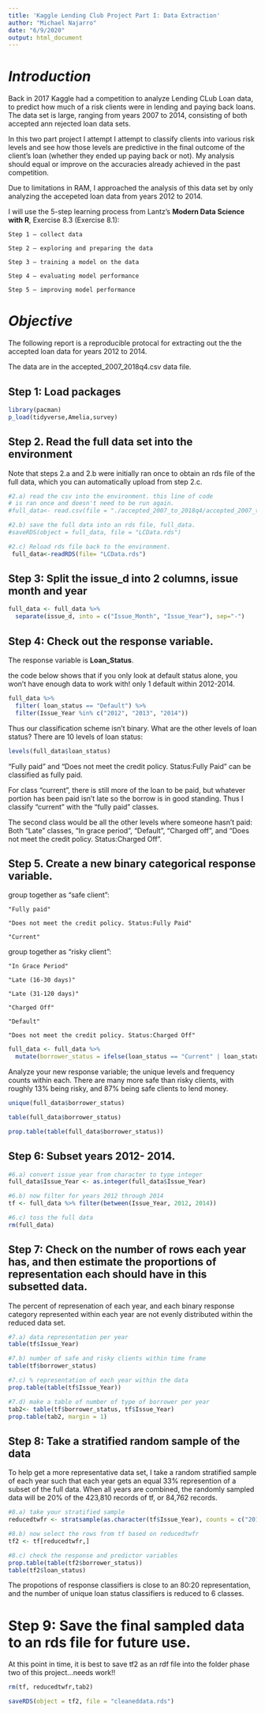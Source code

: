 ```yaml
---
title: 'Kaggle Lending Club Project Part I: Data Extraction'
author: "Michael Najarro"
date: "6/9/2020"
output: html_document
---
```


# *Introduction*
 Back in 2017 Kaggle had a competition to analyze Lending CLub Loan data, to predict how much of a risk clients were in lending and paying back loans. The data set is large, ranging from years 2007 to 2014, consisting of both accepted ann rejected loan data sets.

In this two part project I attempt I attempt to classify clients into various risk levels and see how those levels are predictive in the final outcome of the client's loan (whether they ended up paying back or not). My analysis should equal or improve on the accuracies already achieved in the past competition.

Due to limitations in RAM, I approached the analysis of this data set by only analyzing the accepeted loan data from years 2012 to 2014.

I will use the 5-step learning process from Lantz's **Modern Data Science with R**, Exercise 8.3 (Exercise 8.1):
  
    Step 1 – collect data
    
    Step 2 – exploring and preparing the data
    
    Step 3 – training a model on the data
    
    Step 4 – evaluating model performance
    
    Step 5 – improving model performance


# *Objective*
The following report is a reproducible protocal for extracting out the the accepted loan data for years 2012 to 2014.

The data are in the accepted_2007_2018q4.csv data file.


## Step 1: Load packages

```r
library(pacman)
p_load(tidyverse,Amelia,survey)
```


## Step 2. Read the full data set into the environment

Note that steps 2.a and 2.b were initially ran once to obtain an rds file of the full data, which you can automatically upload from step 2.c.

```r
#2.a) read the csv into the environment. this line of code
# is ran once and doesn't need to be run again.
#full_data<- read.csv(file = "./accepted_2007_to_2018q4/accepted_2007_to_2018Q4.csv", header= TRUE)

#2.b) save the full data into an rds file, full_data.
#saveRDS(object = full_data, file = "LCData.rds")

#2.c) Reload rds file back to the environment.
 full_data<-readRDS(file= "LCData.rds")
```


## Step 3: Split the issue_d into 2 columns, issue month and year
```r
full_data <- full_data %>% 
  separate(issue_d, into = c("Issue_Month", "Issue_Year"), sep="-")
```


## Step 4: Check out the response variable.

The response variable is **Loan_Status**.

the code below shows that if you only look at default status alone, you won't have enough data to work with! only 1 default within 2012-2014.

```r
full_data %>%
  filter( loan_status == "Default") %>%
  filter(Issue_Year %in% c("2012", "2013", "2014"))
```


Thus our classification scheme isn't binary. What are the other levels of loan status? There are 10 levels of loan status:

```r
levels(full_data$loan_status)
```


"Fully paid" and "Does not meet the credit policy. Status:Fully Paid" can be classified as fully paid.

For class "current", there is still more of the loan to be paid, but whatever portion has been paid isn't late so the borrow is in good standing. Thus I classify "current" with the "fully paid" classes.

The second class would be all the other levels where someone hasn't paid: Both "Late" classes, "In grace period", "Default", "Charged off", and "Does not meet the credit policy. Status:Charged Off". 


## Step 5. Create a new binary categorical response variable.

group together as "safe client":
    
    "Fully paid"

    "Does not meet the credit policy. Status:Fully Paid" 

    "Current"

group together as "risky client":

    "In Grace Period"                                    

    "Late (16-30 days)"                                  

    "Late (31-120 days)"

    "Charged Off"                                        

    "Default"                                            

    "Does not meet the credit policy. Status:Charged Off"


```r
full_data <- full_data %>%
  mutate(borrower_status = ifelse(loan_status == "Current" | loan_status == "Fully Paid" | loan_status == "Does not meet the credit policy. Status:Fully Paid", "safe client", "risky client"))
```

Analyze your new response variable; the unique levels and frequency counts within each. There are many more safe than risky clients, with roughly 13% being risky, and 87% being safe clients to lend money.

```r
unique(full_data$borrower_status)

table(full_data$borrower_status)

prop.table(table(full_data$borrower_status))
```


## Step 6: Subset years 2012- 2014.

```r
#6.a) convert issue year from character to type integer
full_data$Issue_Year <- as.integer(full_data$Issue_Year)

#6.b) now filter for years 2012 through 2014
tf <- full_data %>% filter(between(Issue_Year, 2012, 2014))

#6.c) toss the full data
rm(full_data)
```


## Step 7: Check on the number of rows each year has, and then estimate the proportions of representation each should have in this subsetted data.

The percent of represenation of each year, and each binary response category represented within each year are not evenly distributed within the reduced data set.

```r
#7.a) data representation per year
table(tf$Issue_Year)

#7.b) number of safe and risky clients within time frame
table(tf$borrower_status)

#7.c) % representation of each year within the data
prop.table(table(tf$Issue_Year))

#7.d) make a table of number of type of borrower per year
tab2<- table(tf$borrower_status, tf$Issue_Year)
prop.table(tab2, margin = 1)
```


## Step 8: Take a stratified random sample of the data

To help get a more representative data set, I take a random stratified sample of each year such that each year gets an equal 33% represention of a subset of the full data. When all years are combined, the randomly sampled data will be 20% of the 423,810 records of tf, or 84,762 records.

```r
#8.a) take your stratified sample
reducedtwfr <- stratsample(as.character(tf$Issue_Year), counts = c("2012" = 28254, "2013" = 28254, "2014" = 28254))

#8.b) now select the rows from tf based on reducedtwfr
tf2 <- tf[reducedtwfr,]

#8.c) check the response and predictor variables
prop.table(table(tf2$borrower_status))
table(tf2$loan_status)
```

The propotions of response classifiers is close to an 80:20 representation, and the number of unique loan status classifiers is reduced to 6 classes.


# Step 9: Save the final sampled data to an rds file for future use.

 At this point in time, it is best to save tf2 as an rdf file into the folder phase two of this project...needs work!!
 
```r
rm(tf, reducedtwfr,tab2)

saveRDS(object = tf2, file = "cleaneddata.rds")
```
